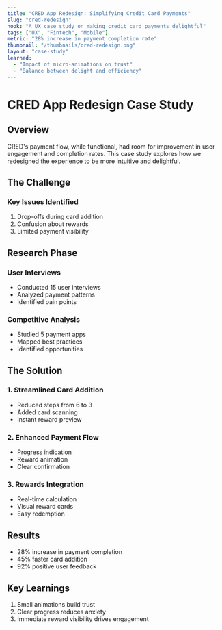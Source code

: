 ```yaml
---
title: "CRED App Redesign: Simplifying Credit Card Payments"
slug: "cred-redesign"
hook: "A UX case study on making credit card payments delightful"
tags: ["UX", "Fintech", "Mobile"]
metric: "28% increase in payment completion rate"
thumbnail: "/thumbnails/cred-redesign.png"
layout: "case-study"
learned:
  - "Impact of micro-animations on trust"
  - "Balance between delight and efficiency"
---
```


# CRED App Redesign Case Study

## Overview

CRED's payment flow, while functional, had room for improvement in user engagement and completion rates. This case study explores how we redesigned the experience to be more intuitive and delightful.

## The Challenge

### Key Issues Identified
1. Drop-offs during card addition
2. Confusion about rewards
3. Limited payment visibility

## Research Phase

### User Interviews
- Conducted 15 user interviews
- Analyzed payment patterns
- Identified pain points

### Competitive Analysis
- Studied 5 payment apps
- Mapped best practices
- Identified opportunities

## The Solution

### 1. Streamlined Card Addition
- Reduced steps from 6 to 3
- Added card scanning
- Instant reward preview

### 2. Enhanced Payment Flow
- Progress indication
- Reward animation
- Clear confirmation

### 3. Rewards Integration
- Real-time calculation
- Visual reward cards
- Easy redemption

## Results

- 28% increase in payment completion
- 45% faster card addition
- 92% positive user feedback

## Key Learnings

1. Small animations build trust
2. Clear progress reduces anxiety
3. Immediate reward visibility drives engagement 
